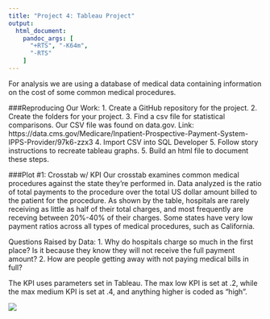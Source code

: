 ```yaml
---
title: "Project 4: Tableau Project"
output:
  html_document:
    pandoc_args: [
      "+RTS", "-K64m",
      "-RTS"
    ]
---
```

For analysis we are using a database of medical data containing information on the cost of some common medical procedures. 

###Reproducing Our Work:
1. Create a GitHub repository for the project.
2. Create the folders for your project.
3. Find a csv file for statistical comparisons. Our CSV file was found on data.gov. Link: https://data.cms.gov/Medicare/Inpatient-Prospective-Payment-System-IPPS-Provider/97k6-zzx3
4. Import CSV into SQL Developer
5. Follow story instructions to recreate tableau graphs.
5. Build an html file to document these steps.

###Plot #1: Crosstab w/ KPI
Our crosstab examines common medical procedures against the state they're performed in. Data analyzed is the ratio of total payments to the procedure over the total US dollar amount billed to the patient for the procedure. As shown by the table, hospitals are rarely receiving as little as half of their total charges, and most frequently are receving between 20%-40% of their charges. Some states have very low payment ratios across all types of medical procedures, such as California.

Questions Raised by Data:
1. Why do hospitals charge so much in the first place? Is it because they know they will not receive the full payment amount?
2. How are people getting away with not paying medical bills in full?

The KPI uses parameters set in Tableau. The max low KPI is set at .2, while the max medium KPI is set at .4, and anything higher is coded as "high". 

![](./CrossTab.jpg)